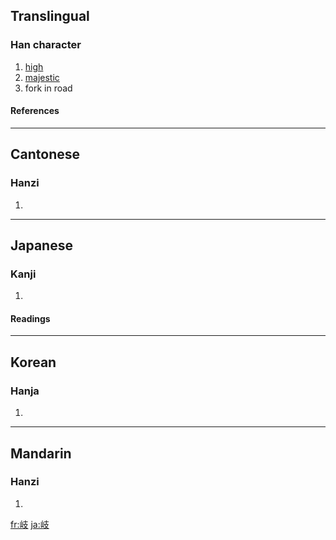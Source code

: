 {{see|歧}}

==Translingual==
===Han character===
{{Han char|rn=46|rad=山|as=04|sn=7|four=2474<sub>7</sub>|canj=山十水 (UJE)}}
# [[high]]
# [[majestic]]
# fork in road
====References====
{{Han ref|kx=0308.240|dkj=07936|dj=0608.050|hdz=10762.110|uh=5C90|ud=23696|bh=A7C1|bd=42945}}
----
==Cantonese==
===Hanzi===
{{yue-hanzi|jyut=|y=kei4}}
# {{defn|Cantonese}}
----
==Japanese==
===Kanji===
{{ja-kanji|grade=c|rs=山04}}
# {{defn|Japanese}} 
====Readings====
{{ja-readings|on=[[き]] (ki), [[ぎ]] (gi)|kun=[[えだみち]] (edamichi)}}
----
==Korean==
===Hanja===
{{ko-hanja|hangeul=기|rv=gi|mr=ki}}
# {{defn|Korean}}
----
==Mandarin==
===Hanzi===
{{cmn-hanzi|pin=[[qí]] ([[qi2]])|wg=ch'i<sup>2</sup>}}
# {{defn|Mandarin}}

[[fr:岐]]
[[ja:岐]]